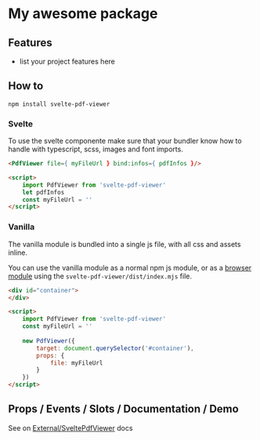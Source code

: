 
<Meta title="Introduction" />

# My awesome package

## Features
 - list your project features here

## How to

`npm install svelte-pdf-viewer`

### Svelte
To use the svelte componente make sure that your bundler know how to handle with typescript, scss, images and font imports.

```html
<PdfViewer file={ myFileUrl } bind:infos={ pdfInfos }/>

<script>
	import PdfViewer from 'svelte-pdf-viewer'
	let pdfInfos
	const myFileUrl = ''
</script>
```

### Vanilla
The vanilla module is bundled into a single js file, with all css and assets inline.

You can use the vanilla module as a normal npm js module, or as a [browser module](https://javascript.info/modules-intro) using the `svelte-pdf-viewer/dist/index.mjs` file.

```html
<div id="container">
</div>

<script>
	import PdfViewer from 'svelte-pdf-viewer'
    const myFileUrl = ''
    
    new PdfViewer({
        target: document.querySelector('#container'),
        props: {
            file: myFileUrl
        }
    })
</script>

```

## Props / Events / Slots / Documentation / Demo
See on [External/SveltePdfViewer](?path=/docs/external-sveltepdfviewer--default) docs